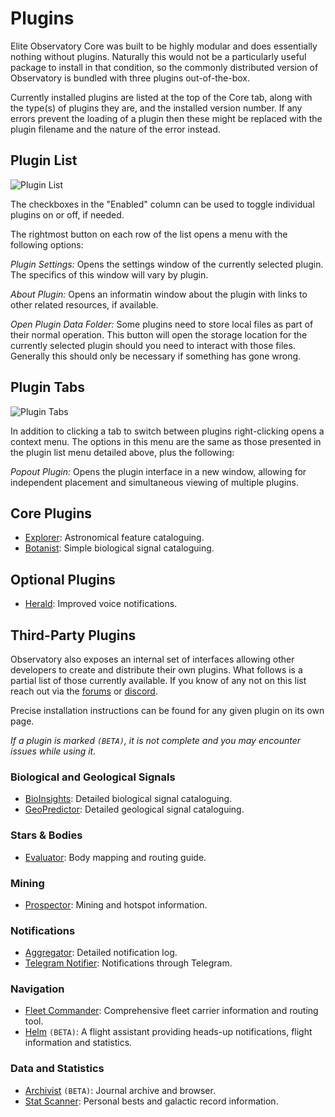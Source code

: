 # Plugins

Elite Observatory Core was built to be highly modular and does essentially nothing without plugins. Naturally this would not be a particularly useful package to install in that condition, so the commonly distributed version of Observatory is bundled with three plugins out-of-the-box.

Currently installed plugins are listed at the top of the Core tab, along with the type(s) of plugins they are, and the installed version number. If any errors prevent the loading of a plugin then these might be replaced with the plugin filename and the nature of the error instead.

## Plugin List

![Plugin List](/plugin-list-with-menu.png)

The checkboxes in the "Enabled" column can be used to toggle individual plugins on or off, if needed.

The rightmost button on each row of the list opens a menu with the following options:

*Plugin Settings:* Opens the settings window of the currently selected plugin. The specifics of this window will vary by plugin.

*About Plugin:* Opens an informatin window about the plugin with links to other related resources, if available.

*Open Plugin Data Folder:* Some plugins need to store local files as part of their normal operation. This button will open the storage location for the currently selected plugin should you need to interact with those files. Generally this should only be necessary if something has gone wrong.

## Plugin Tabs

![Plugin Tabs](/plugin-tab-menu.png)

In addition to clicking a tab to switch between plugins right-clicking opens a context menu. The options in this menu are the same as those presented in the plugin list menu detailed above, plus the following:

*Popout Plugin:* Opens the plugin interface in a new window, allowing for independent placement and simultaneous viewing of multiple plugins.

## Core Plugins

* [Explorer](/usage/plugins/explorer): Astronomical feature cataloguing.
* [Botanist](/usage/plugins/botanist): Simple biological signal cataloguing.

## Optional Plugins

* [Herald](/usage/plugins/herald): Improved voice notifications.

## Third-Party Plugins

Observatory also exposes an internal set of interfaces allowing other developers to create and distribute their own plugins. What follows is a partial list of those currently available. If you know of any not on this list reach out via the [forums](https://forums.frontier.co.uk/threads/elite-observatory-search-your-journal-for-potentially-interesting-objects-or-notify-you-of-new-ones-on-the-fly-while-exploring.521544/) or [discord](https://discord.gg/RAFDHsY).

Precise installation instructions can be found for any given plugin on its own page.

*If a plugin is marked `(BETA)`, it is not complete and you may encounter issues while using it.*


### Biological and Geological Signals

  * [BioInsights](/usage/plugins/thirdparty/bioinsights): Detailed biological signal cataloguing.
  * [GeoPredictor](/usage/plugins/thirdparty/geopredictor): Detailed geological signal cataloguing.

### Stars & Bodies

  * [Evaluator](/usage/plugins/thirdparty/evaluator): Body mapping and routing guide.

### Mining

  * [Prospector](/usage/plugins/thirdparty/prospector): Mining and hotspot information.

### Notifications

  * [Aggregator](/usage/plugins/thirdparty/aggregator): Detailed notification log.
  * [Telegram Notifier](/usage/plugins/thirdparty/telegram): Notifications through Telegram.

### Navigation

  * [Fleet Commander](https://github.com/fredjk-gh/ObservatoryPlugins/wiki): Comprehensive fleet carrier information and routing tool.
  * [Helm](https://github.com/fredjk-gh/ObservatoryPlugins/wiki) `(BETA)`: A flight assistant providing heads-up notifications, flight information and statistics.

### Data and Statistics

  * [Archivist](https://github.com/fredjk-gh/ObservatoryPlugins/wiki) `(BETA)`: Journal archive and browser.
  * [Stat Scanner](https://github.com/fredjk-gh/ObservatoryPlugins/wiki): Personal bests and galactic record information.
